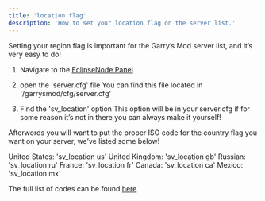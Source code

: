 ```yaml
---
title: 'location flag'
description: 'How to set your location flag on the server list.'
---
```


Setting your region flag is important for the Garry’s Mod server list, and it’s very easy to do!

1. Navigate to the [EclipseNode Panel](https://panel.eclipse-node.com)
2. open the 'server.cfg' file
You can find this file located in '/garrysmod/cfg/server.cfg'

3. Find the 'sv_location' option
This option will be in your server.cfg if for some reason it’s not in there you can always make it yourself!

Afterwords you will want to put the proper ISO code for the country flag you want on your server, we’ve listed some below!

United States: 'sv_location us'
United Kingdom: 'sv_location gb'
Russian: 'sv_location ru'
France: 'sv_location fr'
Canada: 'sv_location ca'
Mexico: 'sv_location mx'

The full list of codes can be found [here](https://en.wikipedia.org/wiki/ISO_3166-1_alpha-2)